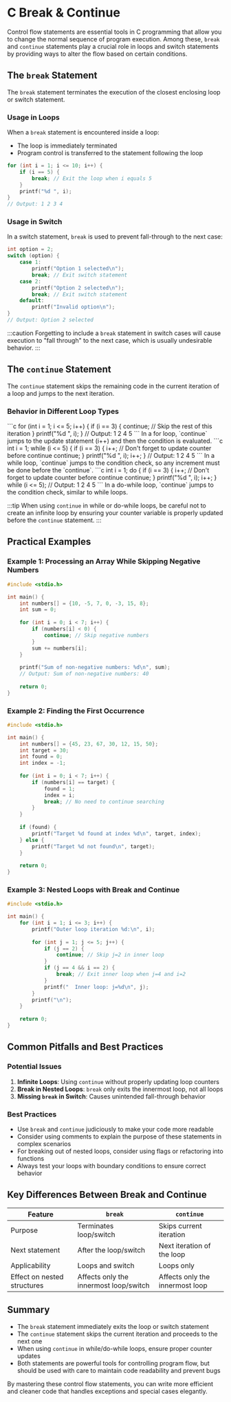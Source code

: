 # C Break & Continue


Control flow statements are essential tools in C programming that allow you to change the normal sequence of program execution. Among these, `break` and `continue` statements play a crucial role in loops and switch statements by providing ways to alter the flow based on certain conditions.

## The `break` Statement

The `break` statement terminates the execution of the closest enclosing loop or switch statement.

### Usage in Loops

When a `break` statement is encountered inside a loop:
- The loop is immediately terminated
- Program control is transferred to the statement following the loop

```c
for (int i = 1; i <= 10; i++) {
    if (i == 5) {
        break; // Exit the loop when i equals 5
    }
    printf("%d ", i);
}
// Output: 1 2 3 4
```

### Usage in Switch

In a switch statement, `break` is used to prevent fall-through to the next case:

```c
int option = 2;
switch (option) {
    case 1:
        printf("Option 1 selected\n");
        break; // Exit switch statement
    case 2:
        printf("Option 2 selected\n");
        break; // Exit switch statement
    default:
        printf("Invalid option\n");
}
// Output: Option 2 selected
```

:::caution
Forgetting to include a `break` statement in switch cases will cause execution to "fall through" to the next case, which is usually undesirable behavior.
:::

## The `continue` Statement

The `continue` statement skips the remaining code in the current iteration of a loop and jumps to the next iteration.

### Behavior in Different Loop Types

<Tabs>
  <TabItem value="for" label="For Loop" default>
    ```c
    for (int i = 1; i <= 5; i++) {
        if (i == 3) {
            continue; // Skip the rest of this iteration
        }
        printf("%d ", i);
    }
    // Output: 1 2 4 5
    ```
    In a for loop, `continue` jumps to the update statement (i++) and then the condition is evaluated.
  </TabItem>
  <TabItem value="while" label="While Loop">
    ```c
    int i = 1;
    while (i <= 5) {
        if (i == 3) {
            i++; // Don't forget to update counter before continue
            continue;
        }
        printf("%d ", i);
        i++;
    }
    // Output: 1 2 4 5
    ```
    In a while loop, `continue` jumps to the condition check, so any increment must be done before the `continue`.
  </TabItem>
  <TabItem value="dowhile" label="Do-While Loop">
    ```c
    int i = 1;
    do {
        if (i == 3) {
            i++; // Don't forget to update counter before continue
            continue;
        }
        printf("%d ", i);
        i++;
    } while (i <= 5);
    // Output: 1 2 4 5
    ```
    In a do-while loop, `continue` jumps to the condition check, similar to while loops.
  </TabItem>
</Tabs>

:::tip
When using `continue` in while or do-while loops, be careful not to create an infinite loop by ensuring your counter variable is properly updated before the `continue` statement.
:::

## Practical Examples

### Example 1: Processing an Array While Skipping Negative Numbers

```c
#include <stdio.h>

int main() {
    int numbers[] = {10, -5, 7, 0, -3, 15, 8};
    int sum = 0;
    
    for (int i = 0; i < 7; i++) {
        if (numbers[i] < 0) {
            continue; // Skip negative numbers
        }
        sum += numbers[i];
    }
    
    printf("Sum of non-negative numbers: %d\n", sum);
    // Output: Sum of non-negative numbers: 40
    
    return 0;
}
```

### Example 2: Finding the First Occurrence

```c
#include <stdio.h>

int main() {
    int numbers[] = {45, 23, 67, 30, 12, 15, 50};
    int target = 30;
    int found = 0;
    int index = -1;
    
    for (int i = 0; i < 7; i++) {
        if (numbers[i] == target) {
            found = 1;
            index = i;
            break; // No need to continue searching
        }
    }
    
    if (found) {
        printf("Target %d found at index %d\n", target, index);
    } else {
        printf("Target %d not found\n", target);
    }
    
    return 0;
}
```

### Example 3: Nested Loops with Break and Continue

```c
#include <stdio.h>

int main() {
    for (int i = 1; i <= 3; i++) {
        printf("Outer loop iteration %d:\n", i);
        
        for (int j = 1; j <= 5; j++) {
            if (j == 2) {
                continue; // Skip j=2 in inner loop
            }
            if (j == 4 && i == 2) {
                break; // Exit inner loop when j=4 and i=2
            }
            printf("  Inner loop: j=%d\n", j);
        }
        printf("\n");
    }
    
    return 0;
}
```

## Common Pitfalls and Best Practices

### Potential Issues

1. **Infinite Loops**: Using `continue` without properly updating loop counters
2. **Break in Nested Loops**: `break` only exits the innermost loop, not all loops
3. **Missing `break` in Switch**: Causes unintended fall-through behavior

### Best Practices

- Use `break` and `continue` judiciously to make your code more readable
- Consider using comments to explain the purpose of these statements in complex scenarios
- For breaking out of nested loops, consider using flags or refactoring into functions
- Always test your loops with boundary conditions to ensure correct behavior

## Key Differences Between Break and Continue

| Feature | `break` | `continue` |
|---------|---------|------------|
| Purpose | Terminates loop/switch | Skips current iteration |
| Next statement | After the loop/switch | Next iteration of the loop |
| Applicability | Loops and switch | Loops only |
| Effect on nested structures | Affects only the innermost loop/switch | Affects only the innermost loop |

## Summary

- The `break` statement immediately exits the loop or switch statement
- The `continue` statement skips the current iteration and proceeds to the next one
- When using `continue` in while/do-while loops, ensure proper counter updates
- Both statements are powerful tools for controlling program flow, but should be used with care to maintain code readability and prevent bugs

By mastering these control flow statements, you can write more efficient and cleaner code that handles exceptions and special cases elegantly.